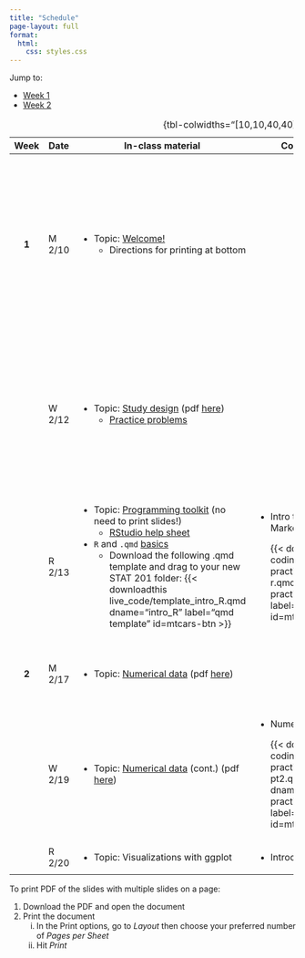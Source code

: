 ```yaml
---
title: "Schedule"
page-layout: full
format: 
  html:
    css: styles.css
---
```


Jump to:

-   [Week 1](#week1)
-   [Week 2](#week2)

+--------------+----------+-------------------------------------------------------------------------------------------------------------------------------------------------------------------------------------------+-------------------------------------------------------------------------------------------------------------------------------------------------------+------------------------------------------------------------------------------------------------------------------------------------+
| Week         | Date     | In-class material                                                                                                                                                                         | Coding practice                                                                                                                                       | Assignments                                                                                                                        |
+:============:+==========+===========================================================================================================================================================================================+=======================================================================================================================================================+====================================================================================================================================+
| ::: {#week1} | M 2/10   | -   Topic: [Welcome!](slides/slides-00-welcome.qmd)                                                                                                                                       |                                                                                                                                                       | -   Submit [Problem Set 0](homework/hw0.qmd) **before 2/12** class                                                                 |
| **1**        |          |     -   Directions for printing at bottom                                                                                                                                                 |                                                                                                                                                       | -   Try to install R and RStudio **before Thursday's 2/13 class** using [these instructions](slides/installation_instructions.qmd) |
| :::          |          |                                                                                                                                                                                           |                                                                                                                                                       |                                                                                                                                    |
+--------------+----------+-------------------------------------------------------------------------------------------------------------------------------------------------------------------------------------------+-------------------------------------------------------------------------------------------------------------------------------------------------------+------------------------------------------------------------------------------------------------------------------------------------+
|              | W 2/12   | -   Topic: [Study design](slides/slides-01-study-design.qmd) (pdf [here](slides/pdf/slides-01.pdf))                                                                                       |                                                                                                                                                       | -   Install R and RStudio **before Thursday class** using [these instructions](slides/installation_instructions.qmd)               |
|              |          |     -   [Practice problems](practice_probs/practice-01-study-design.qmd)                                                                                                                  |                                                                                                                                                       | -   Wednesday problems on [Problem Set 1](homework/hw1.pdf)                                                                        |
+--------------+----------+-------------------------------------------------------------------------------------------------------------------------------------------------------------------------------------------+-------------------------------------------------------------------------------------------------------------------------------------------------------+------------------------------------------------------------------------------------------------------------------------------------+
|              | R 2/13   | -   Topic: [Programming toolkit](slides/slides-02-toolkit.qmd) (no need to print slides!)                                                                                                 | -   Intro to R and Quarto Markdown                                                                                                                    | -   Thursday problems on [Problem Set 1](homework/hw1.pdf)                                                                         |
|              |          |     -   [RStudio help sheet](slides/02-rstudio_help_sheet.qmd)                                                                                                                            |                                                                                                                                                       |                                                                                                                                    |
|              |          | -   `R` and `.qmd` [basics](live_code/intro_R.qmd)                                                                                                                                        |     {{< downloadthis coding_practice/coding-practice-02-intro-r.qmd dname="coding-practice-intro-R" label="Coding practice" id=mtcars-btn >}}         |                                                                                                                                    |
|              |          |     -   Download the following .qmd template and drag to your new STAT 201 folder: {{< downloadthis live_code/template_intro_R.qmd dname="intro_R" label="qmd template" id=mtcars-btn >}} |                                                                                                                                                       |                                                                                                                                    |
+--------------+----------+-------------------------------------------------------------------------------------------------------------------------------------------------------------------------------------------+-------------------------------------------------------------------------------------------------------------------------------------------------------+------------------------------------------------------------------------------------------------------------------------------------+
| ::: {#week2} | M 2/17   | -   Topic: [Numerical data](slides/slides-03-numerical-pt1.qmd) (pdf [here](slides/pdf/slides-03.pdf))                                                                                    |                                                                                                                                                       | -   Monday problems on [Problem Set 2](homework/hw2.pdf)                                                                           |
| **2**        |          |                                                                                                                                                                                           |                                                                                                                                                       |                                                                                                                                    |
| :::          |          |                                                                                                                                                                                           |                                                                                                                                                       |                                                                                                                                    |
+--------------+----------+-------------------------------------------------------------------------------------------------------------------------------------------------------------------------------------------+-------------------------------------------------------------------------------------------------------------------------------------------------------+------------------------------------------------------------------------------------------------------------------------------------+
|              | W 2/19   | -   Topic: [Numerical data](slides/slides-04-numerical-pt2.qmd) (cont.) (pdf [here](slides/pdf/slides-04.pdf))                                                                            | -   Numerical data                                                                                                                                    | -   Wednesday problems on Problem Set 2                                                                                            |
|              |          |                                                                                                                                                                                           |                                                                                                                                                       |                                                                                                                                    |
|              |          |                                                                                                                                                                                           |     {{< downloadthis coding_practice/coding-practice-04-numerical-pt2.qmd dname="coding-practice-numerical" label="Coding practice" id=mtcars-btn >}} |                                                                                                                                    |
+--------------+----------+-------------------------------------------------------------------------------------------------------------------------------------------------------------------------------------------+-------------------------------------------------------------------------------------------------------------------------------------------------------+------------------------------------------------------------------------------------------------------------------------------------+
|              | R 2/20   | -   Topic: Visualizations with ggplot                                                                                                                                                     | -   Introduction to ggplot                                                                                                                            |                                                                                                                                    |
+--------------+----------+-------------------------------------------------------------------------------------------------------------------------------------------------------------------------------------------+-------------------------------------------------------------------------------------------------------------------------------------------------------+------------------------------------------------------------------------------------------------------------------------------------+

: {tbl-colwidths="\[10,10,40,40\]"}

To print PDF of the slides with multiple slides on a page:

1.  Download the PDF and open the document
2.  Print the document
    i.  In the Print options, go to *Layout* then choose your preferred number of *Pages per Sheet*
    ii. Hit *Print*
